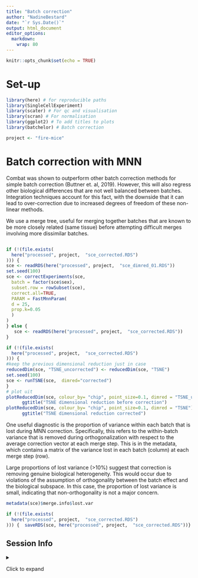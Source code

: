 ```yaml
---
title: "Batch correction"
author: "NadineBestard"
date: "`r Sys.Date()`"
output: html_document
editor_options: 
  markdown: 
    wrap: 80
---
```



```r
knitr::opts_chunk$set(echo = TRUE)
```

# Set-up

```r
library(here) # for reproducible paths
library(SingleCellExperiment)
library(scater) # For qc and visualisation
library(scran) # For normalisation
library(ggplot2) # To add titles to plots
library(batchelor) # Batch correction
```

```r
project <- "fire-mice"
```

# Batch correction with MNN

Combat was shown to outperform other batch correction methods for simple batch
correction (Buttner et. al, 2019). However, this will also regress other 
biological differences that are not well balanced between batches. Integration 
techniques account for this fact, with the downside that it can lead to
over-correction due to increased degrees of freedom of these non-linear methods. 

We use a merge tree, useful for merging together batches that are known to be 
more closely related (same tissue) before attempting difficult merges involving more dissimilar
batches.

```r

```

```r
if (!(file.exists(
  here("processed", project,  "sce_corrected.RDS")
))) {
sce <- readRDS(here("processed", project,  "sce_dimred_01.RDS"))
set.seed(100)
sce <- correctExperiments(sce,
  batch = factor(sce$sex),
  subset.row = rowSubset(sce),
  correct.all=TRUE,
  PARAM = FastMnnParam(
  d = 25,
  prop.k=0.05
  )
)
} else {
   sce <- readRDS(here("processed", project,  "sce_corrected.RDS"))
}
```


```r
if (!(file.exists(
  here("processed", project,  "sce_corrected.RDS")
))) {
#keep the previous dimensional reduction just in case
reducedDim(sce, "TSNE_uncorrected") <- reducedDim(sce, "TSNE")
set.seed(100)
sce <- runTSNE(sce,  dimred="corrected")
}
# plot uit
plotReducedDim(sce, colour_by= "chip", point_size=0.1, dimred = "TSNE_uncorrected") + 
      ggtitle("TSNE dimensional reduction before correction")
plotReducedDim(sce, colour_by= "chip", point_size=0.1, dimred = "TSNE") + 
      ggtitle("TSNE dimensional reduction corrected")
```

One useful diagnostic is the proportion of variance within each batch that is 
lost during MNN correction. Specifically, this refers to the within-batch variance 
that is removed during orthogonalization with respect to the average correction 
vector at each merge step. This is in the metadata, which contains a matrix of 
the variance lost in each batch (column) at each merge step (row).

Large proportions of lost variance (>10%) suggest that correction is removing
genuine biological heterogeneity. This would occur due to violations of the 
assumption of orthogonality between the batch effect and the biological subspace.
In this case, the proportion of lost variance is small, indicating that 
non-orthogonality is not a major concern.

```r
metadata(sce)$merge.info$lost.var
```

```r
if (!(file.exists(
  here("processed", project,  "sce_corrected.RDS")
))) {  saveRDS(sce, here("processed", project,  "sce_corrected.RDS"))}
```


## Session Info

<details>

<summary>

Click to expand

</summary>

```r
sessionInfo()
```

</details>
